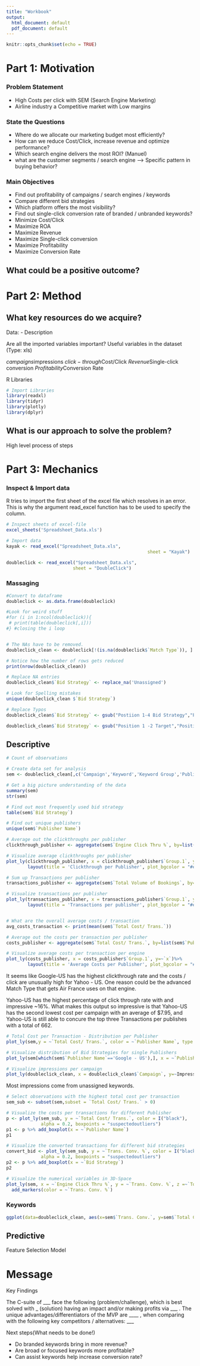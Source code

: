```yaml
---
title: "Workbook"
output:
  html_document: default
  pdf_document: default
---
```


```r
knitr::opts_chunk$set(echo = TRUE)
```

# Part 1: Motivation

### Problem Statement
- High Costs per click with SEM (Search Engine Marketing)
- Airline industry a Competitive market with Low margins

### State the Questions
- Where do we allocate our marketing budget most efficiently?
- How can we reduce Cost/Click, increase revenue and optimize performance? 
- Which search engine delivers the most ROI? (Manuel)
- what are the customer segments / search engine
  --> Specific pattern in buying behavior?

### Main Objectives
- Find out profitability of campaigns / search engines / keywords
- Compare different bid strategies
- Which platform offers the most visibility?
- Find out single-click conversion rate of branded / unbranded keywords?
- Minimize Cost/Click
- Maximize ROA
- Maximize Revenue
- Maximize Single-click conversion
- Maximize Profitability
- Maximize Conversion Rate

## What could be a positive outcome?

# Part 2: Method

## What key resources do we acquire?

Data:
- Description


Are all the imported variables important?
Useful variables in the dataset (Type: xls)

$campaigns
$impressions
$click-through
$Cost/Click
$Revenue 
$Single-click conversion
$Profitability
$Conversion Rate



R Libraries

```r
# Import Libraries
library(readxl)
library(tidyr)
library(plotly)
library(dplyr)
```


## What is our approach to solve the problem?

High level process of steps 

# Part 3: Mechanics

### Inspect & Import data
R tries to import the first sheet of the excel file which resolves in an error. This is why the argument read_excel function has to be used to specify the column.

```r

# Inspect sheets of excel-file
excel_sheets('Spreadsheet_Data.xls')
```

```r
# Import data
kayak <- read_excel("Spreadsheet_Data.xls", 
                                                     sheet = "Kayak")

doubleclick <- read_excel("Spreadsheet_Data.xls", 
                         sheet = "DoubleClick")

```

### Massaging


```r
#Convert to dataframe
doubleclick <- as.data.frame(doubleclick)

#Look for weird stuff
#for (i in 1:ncol(doubleclick)){
 # print(table(doubleclick[,i]))
#} #closing the i loop


# The NAs have to be removed.
doubleclick_clean <- doubleclick[!(is.na(doubleclick$`Match Type`)), ]

# Notice how the number of rows gets reduced 
print(nrow(doubleclick_clean))

# Replace NA entries
doubleclick_clean$`Bid Strategy` <- replace_na('Unassigned')

# Look for Spelling mistakes
unique(doubleclick_clean $`Bid Strategy`)

# Replace Typos
doubleclick_clean$`Bid Strategy` <- gsub("Postiion 1-4 Bid Strategy","Position 1-4 Bid Strategy",doubleclick_clean$`Bid Strategy`)

doubleclick_clean$`Bid Strategy` <- gsub("Position 1 -2 Target","Position 1-2 Target",doubleclick_clean$`Bid Strategy`)

```

## Descriptive

```r

# Count of observations

# Create data set for analysis
sem <- doubleclick_clean[,c('Campaign','Keyword','Keyword Group','Publisher Name', 'Bid Strategy','Engine Click Thru %','Match Type','Trans. Conv. %','Total Cost/ Trans.','Impressions','Total Volume of Bookings')]

# Get a big picture understanding of the data
summary(sem)
str(sem)

# Find out most frequently used bid strategy
table(sem$`Bid Strategy`)

# Find out unique publishers
unique(sem$`Publisher Name`)

# Average out the clickthroughs per publisher
clickthrough_publisher <- aggregate(sem$`Engine Click Thru %`, by=list(sem$`Publisher Name`), FUN=mean) 

# Visualize average clickthroughs per publisher
plot_ly(clickthrough_publisher, x = clickthrough_publisher$`Group.1`, y=~`x`,title = 'Average Clickthrough rate of different publisher')%>%
        layout(title = 'Clickthrough per Publisher', plot_bgcolor = "#e5ecf6",xaxis = list(title = 'Publisher'),yaxis = list(title = 'Clickthrough Rate in %'))

# Sum up Transactions per publisher
transactions_publisher <- aggregate(sem$`Total Volume of Bookings`, by=list(sem$`Publisher Name`), FUN=sum) 

# Visualize transactions per publisher
plot_ly(transactions_publisher, x = transactions_publisher$`Group.1`, y=~`x`,title = 'Transactions per publisher')%>%
        layout(title = 'Transactions per publisher', plot_bgcolor = "#e5ecf6",xaxis = list(title = 'Publisher'),yaxis = list(title = 'Transactions'))


# What are the overall average costs / transaction
avg_costs_transaction <- print(mean(sem$`Total Cost/ Trans.`))

# Average out the costs per transaction per publisher
costs_publisher <- aggregate(sem$`Total Cost/ Trans.`, by=list(sem$`Publisher Name`), FUN=mean) 

# Visualize average costs per transaction per engine
plot_ly(costs_publisher, x = costs_publisher$`Group.1`, y=~`x`)%>%
        layout(title = 'Average Costs per Publisher', plot_bgcolor = "#e5ecf6",xaxis = list(title = 'Publisher'),yaxis = list(title = 'Costs / Transaction'))

```
It seems like Google-US has the highest clickthrough rate and the costs / click are unusually high for Yahoo - US. One reason could be the advanced Match Type that gets Air France uses on that engine.

Yahoo-US has the highest percentage of click through rate with and impressive ~16%. What makes this output so impressive is that Yahoo-US has the second lowest  cost per campaign with an average of $7.95, and Yahoo-US is still able to concure the top three Transactions per publishes with a total of 662.


```r

# Total Cost per Transaction - Distribution per Publisher
plot_ly(sem,y = ~`Total Cost/ Trans.`, color = ~`Publisher Name`, type = "box")

# Visualize distribution of Bid Strategies for single Publishers
plot_ly(sem[which(sem$`Publisher Name`=='Google - US'),], x = ~`Publisher Name`, y = ~`Total Cost/ Trans.`, color = ~`Bid Strategy`, type = "box")

# Visualize impressions per campaign
plot_ly(doubleclick_clean, x = doubleclick_clean$`Campaign`, y=~Impressions, type='bar')

```

Most impressions come from unassigned keywords. 

```r

# Select observations with the highest total cost per transaction
sem_sub <- subset(sem,subset = `Total Cost/ Trans.` > 0)

# Visualize the costs per transactions for different Publisher
p <- plot_ly(sem_sub, y = ~`Total Cost/ Trans.`, color = I("black"), 
             alpha = 0.2, boxpoints = "suspectedoutliers")
p1 <- p %>% add_boxplot(x = ~`Publisher Name`)
p1

# Visualize the converted transactions for different bid strategies
convert_bid <- plot_ly(sem_sub, y = ~`Trans. Conv. %`, color = I("black"), 
             alpha = 0.2, boxpoints = "suspectedoutliers")
p2 <- p %>% add_boxplot(x = ~`Bid Strategy`)
p2

# Visualize the numerical variables in 3D-Space
plot_ly(sem, x = ~`Engine Click Thru %`, y = ~`Trans. Conv. %`, z =~`Total Cost/ Trans.`) %>%
  add_markers(color = ~`Trans. Conv. %`)

```

### Keywords

```r
ggplot(data=doubleclick_clean, aes(x=sem$`Trans. Conv.`, y=sem$`Total Cost/ Trans.`, color=sem$`Publisher Name`)) + geom_point() + scale_y_continuous(trans='log10') + scale_x_continuous(trans='log10')

```

## Predictive

Feature Selection
Model




# Message

Key Findings

The C-suite of ___ face the following (problem/challenge), which is best solved with _ (solution) having an impact and/or making profits via ___ . The unique advantages/differentiators of the MVP are ____ , when comparing with the following key competitors / alternatives: ___

Next steps(What needs to be done!)

- Do branded keywords bring in more revenue?
- Are broad or focused keywords more profitable?
- Can assist keywords help increase conversion rate?

